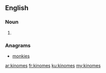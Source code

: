 ==English==

===Noun===
{{head|en}}

# {{plural of|kinome}}

===Anagrams===
* [[monkies#English|monkies]]

[[ar:kinomes]]
[[fr:kinomes]]
[[ku:kinomes]]
[[my:kinomes]]